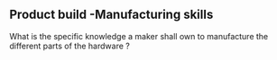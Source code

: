 ## Product build -Manufacturing  skills

What is the specific knowledge a maker shall own to manufacture the different parts of the hardware ?